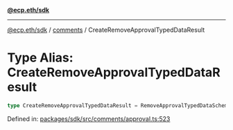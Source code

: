 [**@ecp.eth/sdk**](../../index.mdx)

***

[@ecp.eth/sdk](/sdk-reference/index.mdx) / [comments](/sdk-reference/comments/index.mdx) / CreateRemoveApprovalTypedDataResult

# Type Alias: CreateRemoveApprovalTypedDataResult

```ts
type CreateRemoveApprovalTypedDataResult = RemoveApprovalTypedDataSchemaType;
```

Defined in: [packages/sdk/src/comments/approval.ts:523](https://github.com/ecp-eth/comments-monorepo/blob/main/packages/sdk/src/comments/approval.ts#L523)
